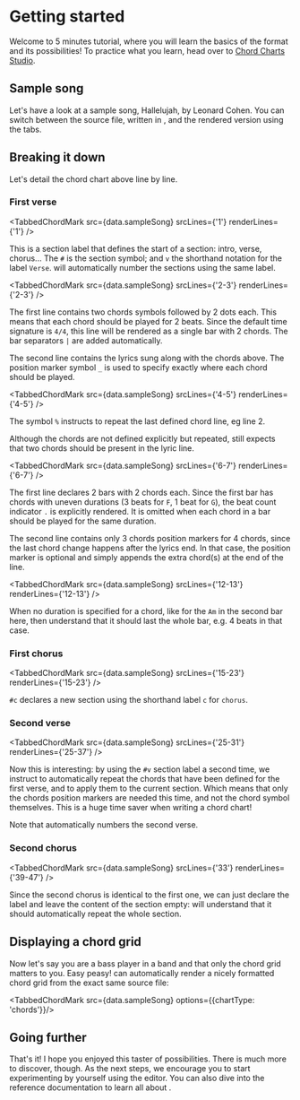 
# Getting started

Welcome to <CM/> 5 minutes tutorial, where you will learn the basics of the format and its possibilities! 
To practice what you learn, head over to [Chord Charts Studio](/docs/chord-charts-studio/overview).

## Sample song

Let's have a look at a sample song, Hallelujah, by Leonard Cohen. 
You can switch between the source file, written in <CM/>, and the rendered version using the tabs.

<TabbedChordMark src={data.sampleSong} />

## Breaking it down

Let's detail the chord chart above line by line.

### First verse

<TabbedChordMark src={data.sampleSong} srcLines={'1'} renderLines={'1'} />

This is a section label that defines the start of a section: intro, verse, chorus...
The `#` is the section symbol; and `v` the shorthand notation for the label `Verse`.
<CM/> will automatically number the sections using the same label.

<TabbedChordMark src={data.sampleSong} srcLines={'2-3'} renderLines={'2-3'} />

The first line contains two chords symbols followed by 2 dots each. This means that each chord should be played for 2 beats.
Since the default time signature is `4/4`, this line will be rendered as a single bar with 2 chords. 
The bar separators `|` are added automatically.

The second line contains the lyrics sung along with the chords above. The position marker symbol `_` is used to specify exactly where each chord should be played.

<TabbedChordMark src={data.sampleSong} srcLines={'4-5'} renderLines={'4-5'} />

The symbol `%` instructs <CM/> to repeat the last defined chord line, eg line 2.

Although the chords are not defined explicitly but repeated, <CM/> still expects that two chords should be present in the lyric line. 

<TabbedChordMark src={data.sampleSong} srcLines={'6-7'} renderLines={'6-7'} />

The first line declares 2 bars with 2 chords each.
Since the first bar has chords with uneven durations (3 beats for `F`, 1 beat for `G`), the beat count indicator `.` is explicitly rendered. 
It is omitted when each chord in a bar should be played for the same duration.

The second line contains only 3 chords position markers for 4 chords, since the last chord change happens after the lyrics end.
In that case, the position marker is optional and <CM/> simply appends the extra chord(s) at the end of the line.

<TabbedChordMark src={data.sampleSong} srcLines={'12-13'} renderLines={'12-13'} />

When no duration is specified for a chord, like for the `Am` in the second bar here, then <CM/> understand that it should last the whole bar, e.g. 4 beats in that case.

### First chorus

<TabbedChordMark src={data.sampleSong} srcLines={'15-23'} renderLines={'15-23'} />

`#c` declares a new section using the shorthand label `c` for `chorus`.
    
### Second verse

<TabbedChordMark src={data.sampleSong} srcLines={'25-31'} renderLines={'25-37'} />

Now this is interesting: by using the `#v` section label a second time, we instruct <CM/> to automatically repeat the chords that have been defined for the first verse, and to apply them to the current section.
Which means that only the chords position markers are needed this time, and not the chord symbol themselves. 
This is a huge time saver when writing a chord chart!

Note that <CM/> automatically numbers the second verse.

### Second chorus

<TabbedChordMark src={data.sampleSong} srcLines={'33'} renderLines={'39-47'} />

Since the second chorus is identical to the first one, we can just declare the label and leave the content of the section empty: <CM/> will understand that it should automatically repeat the whole section.

## Displaying a chord grid

Now let's say you are a bass player in a band and that only the chord grid matters to you. 
Easy peasy! <CM/> can automatically render a nicely formatted chord grid from the exact same source file:

<TabbedChordMark src={data.sampleSong} options={{chartType: 'chords'}}/>

## Going further

That's it! I hope you enjoyed this taster of <CM/> possibilities.
There is much more to discover, though.
As the next steps, we encourage you to start experimenting by yourself using the <CCS/> editor. 
You can also dive into the reference documentation to learn all about <CM/>. 
